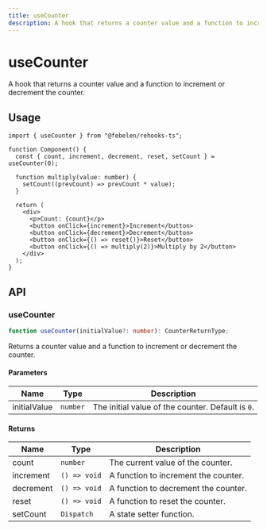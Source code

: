 ```yaml
---
title: useCounter
description: A hook that returns a counter value and a function to increment or decrement the counter.
---
```


# useCounter

A hook that returns a counter value and a function to increment or decrement the counter.

## Usage

```tsx
import { useCounter } from "@febelen/rehooks-ts";

function Component() {
  const { count, increment, decrement, reset, setCount } = useCounter(0);

  function multiply(value: number) {
    setCount((prevCount) => prevCount * value);
  }

  return (
    <div>
      <p>Count: {count}</p>
      <button onClick={increment}>Increment</button>
      <button onClick={decrement}>Decrement</button>
      <button onClick={() => reset()}>Reset</button>
      <button onClick={() => multiply(2)}>Multiply by 2</button>
    </div>
  );
}
```

## API

### useCounter

```ts
function useCounter(initialValue?: number): CounterReturnType;
```

Returns a counter value and a function to increment or decrement the counter.

#### Parameters

| Name         | Type     | Description                                       |
| ------------ | -------- | ------------------------------------------------- |
| initialValue | `number` | The initial value of the counter. Default is `0`. |

#### Returns

| Name      | Type         | Description                          |
| --------- | ------------ | ------------------------------------ |
| count     | `number`     | The current value of the counter.    |
| increment | `() => void` | A function to increment the counter. |
| decrement | `() => void` | A function to decrement the counter. |
| reset     | `() => void` | A function to reset the counter.     |
| setCount  | `Dispatch`   | A state setter function.             |
